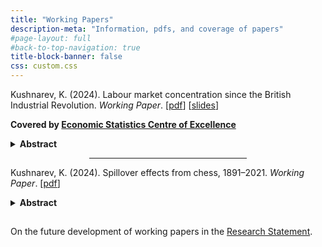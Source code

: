 ```yaml
---
title: "Working Papers"
description-meta: "Information, pdfs, and coverage of papers"
#page-layout: full
#back-to-top-navigation: true
title-block-banner: false
css: custom.css
---
```


Kushnarev, K. (2024). Labour market concentration since the British Industrial Revolution. *Working Paper*. \[[pdf](/files/WP2.pdf)\] \[[slides](https://www.dropbox.com/scl/fi/7bay01qimaelbr0nbff13/Presentation__WP-12.pdf?rlkey=9bqm8tmp7cxf1nahw9e6t3lgb&st=3pw3ldbn&dl=0)\] 

**Covered by [Economic Statistics Centre of Excellence](https://www.escoe.ac.uk/labour-market-concentration-since-the-british-industrial-revolution/)**

<details>
<summary><strong>Abstract</strong></summary>
This paper highlights an economic history perspective on labour share dynamics during the second phase of the British Industrial Revolution. It addresses two broad questions: 1) Did market concentration increase between 1851 and 1911? 2) If so, did the labour share decline, as suggested by ongoing debates? I use census data from 1851 to 1911 to answer these questions, focusing on local labour markets. Employing different specifications of market concentration, I found a surprising doubling in market concentration during this period, as measured by both the Herfindahl-Hirschman Index and Concentration Ratio approaches. However, local labour market concentration decreased as the labour market expanded. I further explore this by providing a counterfactual analysis, showing that a one standard deviation increase in creative destruction leads to a 50% rise in new entrants. Consequently, I offer two explanations for the presented results. The first is that local labour market concentration is more suitable for analysing labour share, making it a more practical and data-driven approach. The second explanation is that the decline and rise of labour share trigger uneven growth through redistribution and creative destruction. This explanation is more theoretical but still supports my results. In the future, a greater focus on the first stage of the British Industrial Revolution could lead to the developing of a more grounded theory.
</details>

<center><hr style="width:50%"></center>

Kushnarev, K. (2024). Spillover effects from chess, 1891–2021. *Working Paper*. \[[pdf](/files/Chess.pdf)\]

<details>
<summary><strong>Abstract</strong></summary>
This paper explores the formation of upper-tail human capital under socialism and its longstanding impact on economic and political participation. Based on this motivation, I have developed a model of the interplay between economic and intellectual life, where intellectual competition in chess explains the variation of economic and political participation once it becomes available. I have collected a novel dataset of \textit{2 155 chess protocols and 11 115 unique names} of chess players between 1891 and 2021 in the three levels of tournaments: local (cities and towns), republics, and international competitions held in the USSR and, after 1991, in Russia. Based on the data, I have found a variation in chess competitiveness by the level of tournaments and geographical units. It accounts for a more than 6 times decrease in the local competitiveness in the 30-s and, more importantly, in the 70-s and 80-s. Furthermore, this variation allows me to frame future opportunities to explore causal relationships between chess competitiveness and a) the probability of city participation in the cooperative movement, introduced in 1989; b) the exposure of political protest activities in 2007-2017 at the level of the city.
</details>

## 

On the future development of working papers in the [Research Statement](https://kkushnarev.github.io/projects.html).
